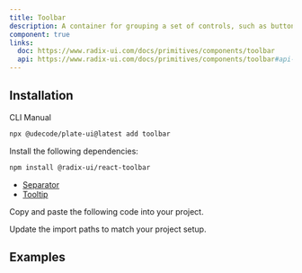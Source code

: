 ```yaml
---
title: Toolbar
description: A container for grouping a set of controls, such as buttons, toggle groups or dropdown menus.
component: true
links:
  doc: https://www.radix-ui.com/docs/primitives/components/toolbar
  api: https://www.radix-ui.com/docs/primitives/components/toolbar#api-reference
---
```


## Installation

<Tabs defaultValue="cli">

<TabsList>
<TabsTrigger value="cli">CLI</TabsTrigger>
<TabsTrigger value="manual">Manual</TabsTrigger>
</TabsList>
<TabsContent value="cli">

```bash
npx @udecode/plate-ui@latest add toolbar
```

</TabsContent>

<TabsContent value="manual">

<Steps>

<Step>

Install the following dependencies:

```bash
npm install @radix-ui/react-toolbar
```

- [Separator](/docs/components/separator)
- [Tooltip](/docs/components/tooltip)

</Step>

<Step>

Copy and paste the following code into your project.

</Step>

<ComponentSource name="toolbar" />

<Step>

Update the import paths to match your project setup.

</Step>

</Steps>

</TabsContent>

</Tabs>

## Examples

<ComponentSource name="fixed-toolbar" />
